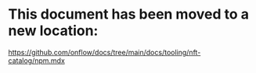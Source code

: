 # This document has been moved to a new location:

https://github.com/onflow/docs/tree/main/docs/tooling/nft-catalog/npm.mdx
